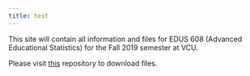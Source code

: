 ```yaml
---
title: test
---
```


<link rel="stylesheet" href="styles.css" type="text/css">

This site will contain all information and files for EDUS 608 (Advanced Educational Statistics) for the Fall 2019 semester at VCU. 

Please visit [this](https://github.com/debusklaneml/edus608f2019) repository to download files. 


